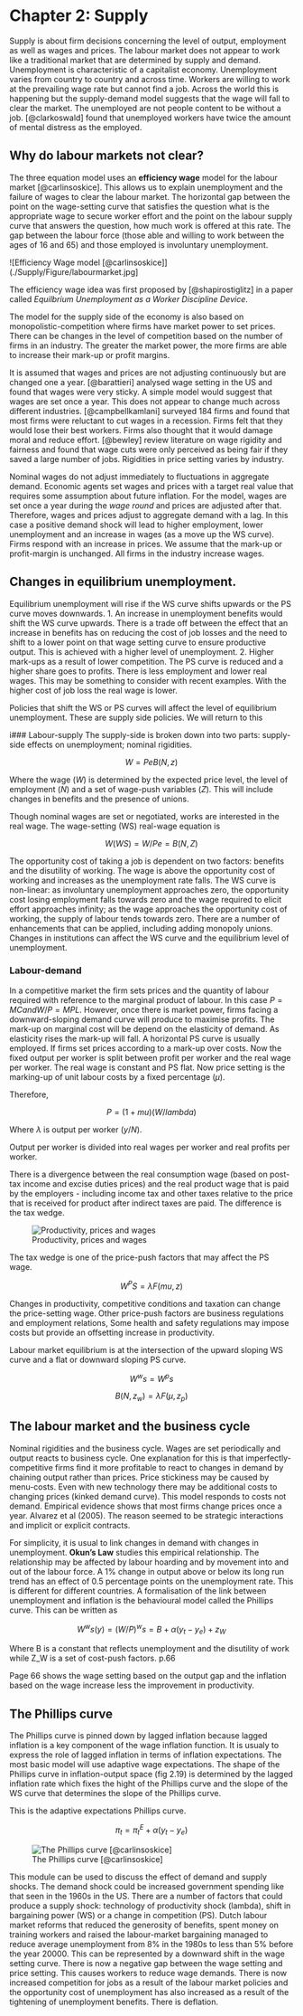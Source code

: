 # Chapter 2: Supply
Supply is about firm decisions concerning the level of output, employment as well as wages and prices.  The labour market does not appear to work like a traditional market that are determined by supply and demand. Unemployment is characteristic of a capitalist economy.  Unemployment varies from country to country and across time. Workers are willing to work at the prevailing wage rate but cannot find a job.  Across the world this is happening but the supply-demand model suggests that the wage will fall to clear the market.  The unemployed are not people content to be without a job.  [@clarkoswald] found that unemployed workers have twice the amount of mental distress as the employed. 

## Why do labour markets not clear? 
The three equation model uses an **efficiency wage** model for the labour market [@carlinsoskice].  This allows us to explain unemployment and the failure of wages to clear the labour market. The horizontal gap between the point on the wage-setting curve that satisfies the question what is the appropriate wage to secure worker effort and the point on the labour supply curve that answers the question, how much work is offered at this rate.  The gap between the labour force (those able and willing to work between the ages of 16 and 65) and those employed is involuntary unemployment.   

![Efficiency Wage model [@carlinsoskice]](./Supply/Figure/labourmarket.jpg]

The efficiency wage idea was first proposed by [@shapirostiglitz] in a paper called *Equilbrium Unemployment as a Worker Discipline Device*.

The model for the supply side of the economy is also based on monopolistic-competition where firms have market power to set prices. There can be changes in the level of competition based on the number of firms in an industry.  The greater the market power, the more firms are able to increase their mark-up or profit margins. 

It is assumed that wages and prices are not adjusting continuously but are changed one a year.  [@barattieri] analysed wage setting in the US and found that wages were very sticky. A simple model would suggest that wages are set once a year. This does not appear to change much across different industries. [@campbellkamlani] surveyed 184 firms and found that most firms were reluctant to cut wages in a recession.  Firms felt that they would lose their best workers. Firms also thought that it would damage moral and reduce effort. [@bewley] review literature on wage rigidity and fairness and found that wage cuts were only perceived as being fair if they saved a large number of jobs.  Rigidities in price setting varies by industry. 

Nominal wages do not adjust immediately to fluctuations in aggregate demand. Economic agents set wages and prices with a target real value that requires some assumption about future inflation. For the model, wages are set once a year during the *wage round* and prices are adjusted after that. Therefore, wages and prices adjust to aggregate demand with a lag. In this case a positive demand shock will lead to higher employment, lower unemployment and an increase in wages (as a move up the WS curve). Firms respond with an increase in prices.  We assume that the mark-up or profit-margin is unchanged. All firms in the industry increase wages. 

## Changes in equilibrium unemployment. 
Equilibrium unemployment will rise if the WS curve shifts upwards or the PS curve moves downwards. 
1. An increase in unemployment benefits would shift the WS curve upwards. There is a trade off between the effect that an increase in benefits has on reducing the cost of job losses and the need to shift to a lower point on that wage setting curve to ensure productive output.  This is achieved with a higher level of unemployment. 
2. Higher mark-ups as a result of lower competition. The PS curve is reduced and a higher share goes to profits. There is less employment and lower real wages.  This may be something to consider with recent examples. With the higher cost of job loss the real wage is lower. 

Policies that shift the WS or PS curves will affect the level of equilibrium unemployment. These are supply side policies. We will return to this

i### Labour-supply
The supply-side is broken down into two parts: supply-side effects on unemployment; nominal rigidities.

$$W = Pe B(N, z)$$

Where the wage $(W)$ is determined by the expected price level, the level of employment $(N)$ and a set of wage-push variables $(Z).$ This will include changes in benefits and the presence of unions. 

Though nominal wages are set or negotiated, works are interested in the real wage. The wage-setting (WS) real-wage equation is 

$$W(WS) = W/Pe = B(N, Z)$$

The opportunity cost of taking a job is dependent on two factors:  benefits and the disutility of working. The wage is above the opportunity cost of working and increases as the unemployment rate falls. The WS curve is non-linear: as involuntary unemployment approaches zero, the opportunity cost losing employment falls towards zero and the wage required to elicit effort approaches infinity; as the wage approaches the opportunity cost of working, the supply of labour tends towards zero. There are a number of enhancements that can be applied, including adding monopoly unions.  Changes in institutions can affect the WS curve and the equilibrium level of unemployment. 

### Labour-demand
In a competitive market the firm sets prices and the quantity of labour required with reference to the marginal product of labour. In this case $P = MC and W/P = MPL$.  However, once there is market power, firms facing a downward-sloping demand curve will produce to maximise profits. The mark-up on marginal cost will be depend on the elasticity of demand. As elasticity rises the mark-up will fall. A horizontal PS curve is usually employed. If firms set prices according to a mark-up over costs.  Now the fixed output per worker is split between profit per worker and the real wage per worker. The real wage is constant and PS flat. Now price setting is the marking-up of unit labour costs by a fixed percentage $(\mu)$. 

Therefore, 

$$P = (1 + mu)(W/lambda)$$

Where $\lambda$ is output per worker $(y/N)$. 

Output per worker is divided into real wages per worker and real profits per worker. 

There is a divergence between the real consumption wage (based on post-tax income and excise duties prices) and the real product wage that is paid by the employers - including income tax and other taxes relative to the price that is received for product after indirect taxes are paid. The difference is the tax wedge. 

![Productivity, prices and wages](./Figures/Supply/opw.jpg)

The tax wedge is one of the price-push factors that may affect the PS wage. 

$$W^PS = \lambda F (mu, z)$$

Changes in productivity, competitive conditions and taxation can change the price-setting wage. Other price-push factors are business regulations and employment relations, Some health and safety regulations may impose costs but provide an offsetting increase in productivity.  

Labour market equilibrium is at the intersection of the upward sloping WS curve and a flat or downward sloping PS curve. 

$$W^ws = W^ps$$

$$B(N, z_w) = \lambda F (\mu, z_p)$$

## The labour market and the business cycle
Nominal rigidities and the business cycle. Wages are set periodically and output reacts to business cycle. One explanation for this is that imperfectly-competitive firms find it more profitable to react to changes in demand by chaining output rather than prices. Price stickiness may be caused by menu-costs. Even with new technology there may be additional costs to changing prices (kinked demand curve). This model responds to costs not demand. Empirical evidence shows that most firms change prices once a year.  Alvarez et al (2005).  The reason seemed to be strategic interactions and implicit or explicit contracts. 

For simplicity, it is usual to link changes in demand with changes in unemployment.  **Okun's Law** studies this empirical relationship. The relationship may be affected by labour hoarding and by movement into and out of the labour force. A 1% change in output above or below its long run trend has an effect of 0.5 percentage points on the unemployment rate.  This is different for different countries. A formalisation of the link between unemployment and inflation is the behavioural model called the Phillips curve. This can be written as 

$$W^ws(y) = (W/P)^ws = B + \alpha (y_t - y_e) + z_W$$

Where B is a constant that reflects unemployment and the disutility of work while Z_W is a set of cost-push factors. p.66 

Page 66 shows the wage setting based on the output gap and the inflation based on the wage increase less the improvement in productivity. 

## The Phillips curve
The Phillips curve is pinned down by lagged inflation because lagged inflation is a key component of the wage inflation function. It is usualy to express the role of lagged inflation in terms of inflation expectations. The most basic model will use adaptive wage expectations. The shape of the Phillips curve in inflation-output space (fig 2.19) is determined by the lagged inflation rate which fixes the hight of the Phillips curve and the slope of the WS curve that determines the slope of the Phillips curve. 

This is the adaptive expectations Phillips curve. 

$$\pi_t = \pi_t^E + \alpha (y_t - y_e)$$

![The Phillips curve [@carlinsoskice]](./Figures/Supply/Phillips.jpg)

This module can be used to discuss the effect of demand and supply shocks. The demand shock could be increased government spending like that seen in the 1960s in the US. There are a number of factors that could produce a supply shock: technology of productivity shock (lambda), shift in bargaining power (WS) or a change in competition (PS). Dutch labour market reforms that reduced the generosity of benefits, spent money on training workers and raised the labour-market bargaining managed to reduce average unemployment from 8% in the 1980s to less than 5% before the year 20000. This can be represented by a downward shift in the wage setting curve. There is now a negative gap between the wage setting and price setting. This causes workers to reduce wage demands. There is now increased competition for jobs as a result of the labour market policies and the opportunity cost of unemployment has also increased as a result of the tightening of unemployment benefits. There is deflation. 


